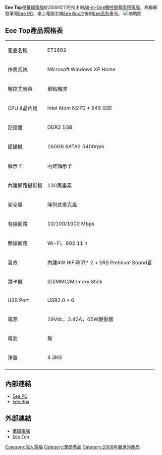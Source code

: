 '''Eee Top'''是[[華碩電腦|華碩電腦]]於2008年11月推出的[[一體機|All-in-One]][[觸控螢幕|觸控螢幕]][[家用電腦|家用電腦]]。為繼網路筆電[[Eee_PC|Eee PC]]、桌上電腦主機[[華碩EeeBox_PC|Eee Box]]之後的[[華碩Eee系列|Eee系列]]產品。
[[File:2008_Taichung_IT_Month_Day2_ASUS_Eee_Top.jpg|缩略图]]

== Eee Top產品規格表 ==
{|Class="wikitable"
|------
|產品名稱 || ET1602
|------
|作業系統 || Microsoft Windows XP Home
|------
|觸控式螢幕 || 單點觸控
|------
|CPU &晶片組 || Intel Atom N270 + 945 GSE
|------
|記憶體 || DDR2 1GB
|------
|硬碟機 || 160GB SATA2 5400rpm
|------
|顯示卡 || 內建顯示卡
|------
|內建網路攝影機 || 130萬畫素
|------
|麥克風 || 陣列式麥克風
|------
|有線網路 || 10/100/1000 Mbps
|------
|無線網路 || Wi-Fi，802.11 n
|------
|音效 || 內建4W HiFi喇叭* 2 + SRS Premium Sound音
|------
|讀卡機 || SD/MMC/Memory Stick
|------
|USB Port || USB2.0 * 6
|------
|電源 || 19Vdc，3.42A，65W變壓器
|------
|電池|| 無
|------
|淨重 || 4.3KG
|------
|}

== 內部連結 ==
* [[Eee_PC|Eee PC]]
* [[華碩EeeBox_PC|Eee Box]]

== 外部連結 ==
* [http://tw.ASUS.com/ 華碩電腦] {{Wayback|url=http://tw.asus.com/ |date=20130127123319 }}
* [http://event.asus.com/eeetop/tw/ Eee Top] {{Wayback|url=http://event.asus.com/eeetop/tw/ |date=20210416210036 }}

{{Hardware-stub}}

[[Category:個人電腦|Category:個人電腦]]
[[Category:華碩產品|Category:華碩產品]]
[[Category:2008年面世的產品|Category:2008年面世的產品]]